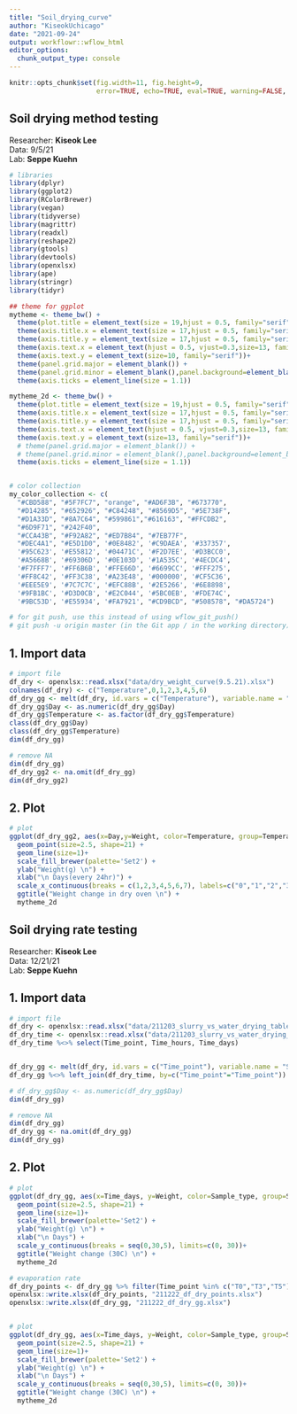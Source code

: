 ```yaml
---
title: "Soil_drying_curve"
author: "KiseokUchicago"
date: "2021-09-24"
output: workflowr::wflow_html
editor_options:
  chunk_output_type: console
---
```


```r
knitr::opts_chunk$set(fig.width=11, fig.height=9,
                      error=TRUE, echo=TRUE, eval=TRUE, warning=FALSE, message=FALSE)
```

## Soil drying method testing

Researcher: **Kiseok Lee** \
Data: 9/5/21 \
Lab: **Seppe Kuehn**

```r
# libraries
library(dplyr)
library(ggplot2)
library(RColorBrewer)
library(vegan)
library(tidyverse)
library(magrittr)
library(readxl)
library(reshape2)
library(gtools)
library(devtools)
library(openxlsx)
library(ape)
library(stringr)
library(tidyr)

## theme for ggplot
mytheme <- theme_bw() + 
  theme(plot.title = element_text(size = 19,hjust = 0.5, family="serif")) + 
  theme(axis.title.x = element_text(size = 17,hjust = 0.5, family="serif")) + 
  theme(axis.title.y = element_text(size = 17,hjust = 0.5, family="serif")) + 
  theme(axis.text.x = element_text(hjust = 0.5, vjust=0.3,size=13, family="serif"))+
  theme(axis.text.y = element_text(size=10, family="serif"))+
  theme(panel.grid.major = element_blank()) +
  theme(panel.grid.minor = element_blank(),panel.background=element_blank(),panel.border=element_blank(),plot.background=element_blank()) +
  theme(axis.ticks = element_line(size = 1.1))

mytheme_2d <- theme_bw() + 
  theme(plot.title = element_text(size = 19,hjust = 0.5, family="serif")) + 
  theme(axis.title.x = element_text(size = 17,hjust = 0.5, family="serif")) + 
  theme(axis.title.y = element_text(size = 17,hjust = 0.5, family="serif")) + 
  theme(axis.text.x = element_text(hjust = 0.5, vjust=0.3,size=13, family="serif"))+
  theme(axis.text.y = element_text(size=13, family="serif"))+
  # theme(panel.grid.major = element_blank()) +
  # theme(panel.grid.minor = element_blank(),panel.background=element_blank(),plot.background=element_blank()) +
  theme(axis.ticks = element_line(size = 1.1))


# color collection
my_color_collection <- c(
  "#CBD588", "#5F7FC7", "orange", "#AD6F3B", "#673770", 
  "#D14285", "#652926", "#C84248", "#8569D5", "#5E738F",
  "#D1A33D", "#8A7C64", "#599861","#616163", "#FFCDB2",
  "#6D9F71", "#242F40",
  "#CCA43B", "#F92A82", "#ED7B84", "#7EB77F", 
  "#DEC4A1", "#E5D1D0", '#0E8482', '#C9DAEA', '#337357', 
  '#95C623', '#E55812', '#04471C', '#F2D7EE', '#D3BCC0', 
  '#A5668B', '#69306D', '#0E103D', '#1A535C', '#4ECDC4', 
  '#F7FFF7', '#FF6B6B', '#FFE66D', '#6699CC', '#FFF275', 
  '#FF8C42', '#FF3C38', '#A23E48', '#000000', '#CF5C36', 
  '#EEE5E9', '#7C7C7C', '#EFC88B', '#2E5266', '#6E8898', 
  '#9FB1BC', '#D3D0CB', '#E2C044', '#5BC0EB', '#FDE74C', 
  '#9BC53D', '#E55934', '#FA7921', "#CD9BCD", "#508578", "#DA5724")

# for git push, use this instead of using wflow_git_push()
# git push -u origin master (in the Git app / in the working directory)

```

## 1. Import data
```r
# import file
df_dry <- openxlsx::read.xlsx("data/dry_weight_curve(9.5.21).xlsx")
colnames(df_dry) <- c("Temperature",0,1,2,3,4,5,6)
df_dry_gg <- melt(df_dry, id.vars = c("Temperature"), variable.name = "Day",value.name = "Weight")
df_dry_gg$Day <- as.numeric(df_dry_gg$Day)
df_dry_gg$Temperature <- as.factor(df_dry_gg$Temperature)
class(df_dry_gg$Day)
class(df_dry_gg$Temperature)
dim(df_dry_gg)

# remove NA
dim(df_dry_gg)
df_dry_gg2 <- na.omit(df_dry_gg)
dim(df_dry_gg2)


```

## 2. Plot
```r
# plot
ggplot(df_dry_gg2, aes(x=Day,y=Weight, color=Temperature, group=Temperature)) +
  geom_point(size=2.5, shape=21) +
  geom_line(size=1)+
  scale_fill_brewer(palette='Set2') +
  ylab("Weight(g) \n") +
  xlab("\n Days(every 24hr)") +
  scale_x_continuous(breaks = c(1,2,3,4,5,6,7), labels=c("0","1","2","3","4","5","6"))+
  ggtitle("Weight change in dry oven \n") +
  mytheme_2d
```


## Soil drying rate testing 

Researcher: **Kiseok Lee** \
Data: 12/21/21 \
Lab: **Seppe Kuehn**


## 1. Import data
```r
# import file
df_dry <- openxlsx::read.xlsx("data/211203_slurry_vs_water_drying_table.xlsx")
df_dry_time <- openxlsx::read.xlsx("data/211203_slurry_vs_water_drying_time.xlsx")
df_dry_time %<>% select(Time_point, Time_hours, Time_days)


df_dry_gg <- melt(df_dry, id.vars = c("Time_point"), variable.name = "Sample_type",value.name = "Weight")
df_dry_gg %<>% left_join(df_dry_time, by=c("Time_point"="Time_point"))

# df_dry_gg$Day <- as.numeric(df_dry_gg$Day)
dim(df_dry_gg)

# remove NA
dim(df_dry_gg)
df_dry_gg <- na.omit(df_dry_gg)
dim(df_dry_gg)


```

## 2. Plot
```r
# plot
ggplot(df_dry_gg, aes(x=Time_days, y=Weight, color=Sample_type, group=Sample_type)) +
  geom_point(size=2.5, shape=21) +
  geom_line(size=1)+
  scale_fill_brewer(palette='Set2') +
  ylab("Weight(g) \n") +
  xlab("\n Days") +
  scale_y_continuous(breaks = seq(0,30,5), limits=c(0, 30))+
  ggtitle("Weight change (30C) \n") +
  mytheme_2d

# evaporation rate
df_dry_points <- df_dry_gg %>% filter(Time_point %in% c("T0","T3","T5"))
openxlsx::write.xlsx(df_dry_points, "211222_df_dry_points.xlsx")
openxlsx::write.xlsx(df_dry_gg, "211222_df_dry_gg.xlsx")


# plot
ggplot(df_dry_gg, aes(x=Time_days, y=Weight, color=Sample_type, group=Sample_type)) +
  geom_point(size=2.5, shape=21) +
  geom_line(size=1)+
  scale_fill_brewer(palette='Set2') +
  ylab("Weight(g) \n") +
  xlab("\n Days") +
  scale_y_continuous(breaks = seq(0,30,5), limits=c(0, 30))+
  ggtitle("Weight change (30C) \n") +
  mytheme_2d







```

